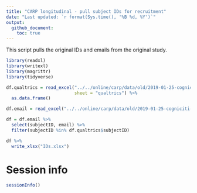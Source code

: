 ```yaml
---
title: "CARP longitudinal - pull subject IDs for recruitment"
date: "Last updated: `r format(Sys.time(), '%B %d, %Y')`"
output: 
  github_document:
    toc: true
---
```


This script pulls the original IDs and emails from the original study.

```r
library(readxl)
library(writexl)
library(magrittr)
library(tidyverse)
```

```r
df.qualtrics = read_excel("../../online/carp/data/old/2019-01-25-cogniciti-forManuscript.xlsx",
                          sheet = "qualtrics") %>% 
  as.data.frame()

df.email = read_excel("../../online/carp/data/old/2019-01-25-cogniciti-subjectID.xlsx")

df = df.email %>% 
  select(subjectID, email) %>% 
  filter(subjectID %in% df.qualtrics$subjectID)
```

```r
df %>% 
  write_xlsx("IDs.xlsx")
```


<!-- ======================================================================= -->


# Session info

```r
sessionInfo()
```